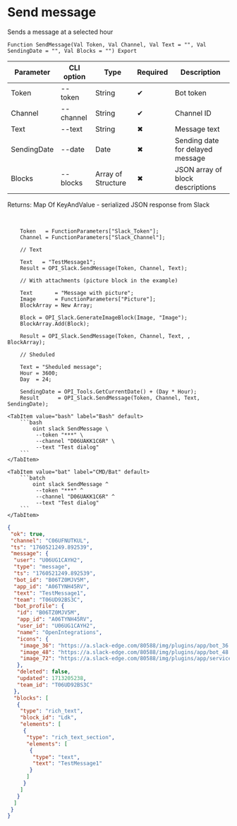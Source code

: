 ﻿---
sidebar_position: 1
description: Send message and other functions to work with Slack in the Open Integration Package, a free open-source integration library for 1C:Enterprise 8, OneScript and CLI
keywords: [1C, 1С, 1С:Enterprise, 1С:Enterprise 8.3, API, Integration, Services, Exchange, OneScript, CLI, Slack]
---


# Send message
 Sends a message at a selected hour



`Function SendMessage(Val Token, Val Channel, Val Text = "", Val SendingDate = "", Val Blocks = "") Export`

  | Parameter | CLI option | Type | Required | Description |
  |-|-|-|-|-|
  | Token | --token | String | &#x2714; | Bot token |
  | Channel | --channel | String | &#x2714; | Channel ID |
  | Text | --text | String | &#x2716; | Message text |
  | SendingDate | --date | Date | &#x2716; | Sending date for delayed message |
  | Blocks | --blocks | Array of Structure | &#x2716; | JSON array of block descriptions |

  
  Returns:  Map Of KeyAndValue - serialized JSON response from Slack

<br/>



```bsl title="1C:Enterprise/OneScript code example"
    Token   = FunctionParameters["Slack_Token"];
    Channel = FunctionParameters["Slack_Channel"];

    // Text

    Text   = "TestMessage1";
    Result = OPI_Slack.SendMessage(Token, Channel, Text);

    // With attachments (picture block in the example)

    Text       = "Message with picture";
    Image      = FunctionParameters["Picture"];
    BlockArray = New Array;

    Block = OPI_Slack.GenerateImageBlock(Image, "Image");
    BlockArray.Add(Block);

    Result = OPI_Slack.SendMessage(Token, Channel, Text, , BlockArray);

    // Sheduled

    Text = "Sheduled message";
    Hour = 3600;
    Day  = 24;

    SendingDate = OPI_Tools.GetCurrentDate() + (Day * Hour);
    Result      = OPI_Slack.SendMessage(Token, Channel, Text, SendingDate);
```
 

 <Tabs>
  
    <TabItem value="bash" label="Bash" default>
        ```bash
            oint slack SendMessage \
             --token "***" \
             --channel "D06UAKK1C6R" \
             --text "Test dialog"
        ```
    </TabItem>
  
    <TabItem value="bat" label="CMD/Bat" default>
        ```batch
            oint slack SendMessage ^
             --token "***" ^
             --channel "D06UAKK1C6R" ^
             --text "Test dialog"
        ```
    </TabItem>
</Tabs>


```json title="Result"
{
 "ok": true,
 "channel": "C06UFNUTKUL",
 "ts": "1760521249.892539",
 "message": {
  "user": "U06UG1CAYH2",
  "type": "message",
  "ts": "1760521249.892539",
  "bot_id": "B06TZ0MJV5M",
  "app_id": "A06TYNH45RV",
  "text": "TestMessage1",
  "team": "T06UD92BS3C",
  "bot_profile": {
   "id": "B06TZ0MJV5M",
   "app_id": "A06TYNH45RV",
   "user_id": "U06UG1CAYH2",
   "name": "OpenIntegrations",
   "icons": {
    "image_36": "https://a.slack-edge.com/80588/img/plugins/app/bot_36.png",
    "image_48": "https://a.slack-edge.com/80588/img/plugins/app/bot_48.png",
    "image_72": "https://a.slack-edge.com/80588/img/plugins/app/service_72.png"
   },
   "deleted": false,
   "updated": 1713205238,
   "team_id": "T06UD92BS3C"
  },
  "blocks": [
   {
    "type": "rich_text",
    "block_id": "Ldk",
    "elements": [
     {
      "type": "rich_text_section",
      "elements": [
       {
        "type": "text",
        "text": "TestMessage1"
       }
      ]
     }
    ]
   }
  ]
 }
}
```
